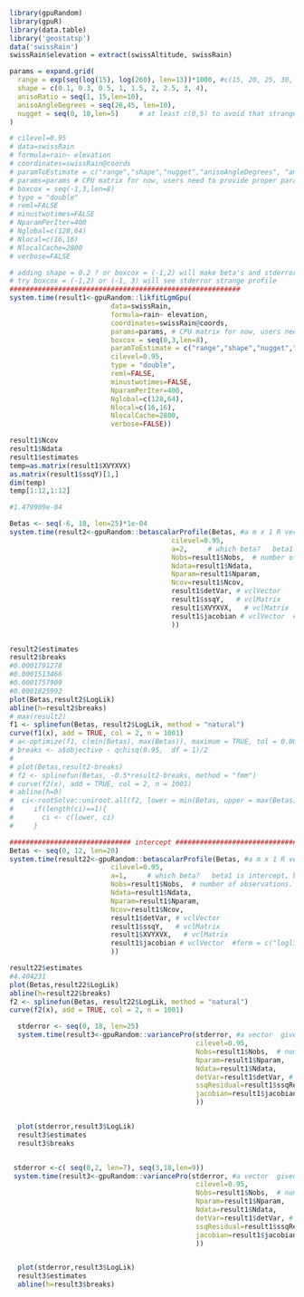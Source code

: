 <!--
%\VignetteEngine{knitr::knitr}
%\VignetteIndexEntry{loglikelihood_p}
-->



```r
library(gpuRandom)
library(gpuR)
library(data.table)
library('geostatsp')
data('swissRain')
swissRain$elevation = extract(swissAltitude, swissRain)

params = expand.grid(
  range = exp(seq(log(15), log(260), len=13))*1000, #c(15, 20, 25, 30, 35, 40,  60,  80, 100, 120, 130, 140, 150, 170, 180, 190, 200, 220, 250)*1000,#exp(seq(log(10), log(250), len=12)), #
  shape = c(0.1, 0.3, 0.5, 1, 1.5, 2, 2.5, 3, 4),   
  anisoRatio = seq(1, 15,len=10),
  anisoAngleDegrees = seq(26,45, len=10),
  nugget = seq(0, 10,len=5)     # at least c(0,5) to avoid that strange profile
)

# cilevel=0.95
# data=swissRain
# formula=rain~ elevation
# coordinates=swissRain@coords
# paramToEstimate = c("range","shape","nugget","anisoAngleDegrees", "anisoRatio", "boxcox")
# params=params # CPU matrix for now, users need to provide proper parameters given their specific need
# boxcox = seq(-1,3,len=8)
# type = "double"
# reml=FALSE
# minustwotimes=FALSE
# NparamPerIter=400
# Nglobal=c(128,64)
# Nlocal=c(16,16)
# NlocalCache=2800
# verbose=FALSE

# adding shape = 0.2 ? or boxcox = (-1,2) will make beta's and stderror's profile strange,
# try boxcox = (-1,2) or (-1, 3) will see stderror strange profile
#########################################################
system.time(result1<-gpuRandom::likfitLgmGpu(
                         data=swissRain,
                         formula=rain~ elevation, 
                         coordinates=swissRain@coords,
                         params=params, # CPU matrix for now, users need to provide proper parameters given their specific need
                         boxcox = seq(0,3,len=8),
                         paramToEstimate = c("range","shape","nugget","anisoAngleDegrees", "anisoRatio", "boxcox"), #variance and regression parameters are always estimated
                         cilevel=0.95,
                         type = "double",
                         reml=FALSE, 
                         minustwotimes=FALSE,
                         NparamPerIter=400,
                         Nglobal=c(128,64),
                         Nlocal=c(16,16),
                         NlocalCache=2800,
                         verbose=FALSE))

result1$Ncov
result1$Ndata
result1$estimates
temp=as.matrix(result1$XVYXVX)
as.matrix(result1$ssqY)[1,]
dim(temp)
temp[1:12,1:12]

#1.479909e-04
```




```r
Betas <- seq(-6, 18, len=25)*1e-04
system.time(result2<-gpuRandom::betascalarProfile(Betas, #a m x 1 R vector  given by the user 
                                        cilevel=0.95,                         
                                        a=2,     # which beta?   beta1 is intercept, beta2 is first covariate
                                        Nobs=result1$Nobs,  # number of observations.
                                        Ndata=result1$Ndata,
                                        Nparam=result1$Nparam,
                                        Ncov=result1$Ncov,
                                        result1$detVar, # vclVector
                                        result1$ssqY,   # vclMatrix
                                        result1$XVYXVX,   # vclMatrix
                                        result1$jacobian # vclVector  #form = c("loglik", "profileforBeta"),
                                        ))


result2$estimates
result2$breaks
#0.0001791278
#0.0001513466
#0.0001757909
#0.0001825992
plot(Betas,result2$LogLik)
abline(h=result2$breaks)
# max(result2)
f1 <- splinefun(Betas, result2$LogLik, method = "natural")
curve(f1(x), add = TRUE, col = 2, n = 1001)
# a<-optimize(f1, c(min(Betas), max(Betas)), maximum = TRUE, tol = 0.0001)
# breaks <- a$objective - qchisq(0.95,  df = 1)/2
# 
# plot(Betas,result2-breaks)
# f2 <- splinefun(Betas, -0.5*result2-breaks, method = "fmm")
# curve(f2(x), add = TRUE, col = 2, n = 1001)
# abline(h=0)
#  ci<-rootSolve::uniroot.all(f2, lower = min(Betas, upper = max(Betas))
#     if(length(ci)==1){
#       ci <- c(lower, ci)
#     }

############################## intercept ########################################
Betas <- seq(0, 12, len=20)
system.time(result22<-gpuRandom::betascalarProfile(Betas, #a m x 1 R vector  given by the user 
                         cilevel=0.95,                         
                         a=1,     # which beta?   beta1 is intercept, beta2 is first covariate
                         Nobs=result1$Nobs,  # number of observations.
                         Ndata=result1$Ndata,
                         Nparam=result1$Nparam,
                         Ncov=result1$Ncov,
                         result1$detVar, # vclVector
                         result1$ssqY,   # vclMatrix
                         result1$XVYXVX,   # vclMatrix
                         result1$jacobian # vclVector  #form = c("loglik", "profileforBeta"),
                         ))

result22$estimates
#4.404231
plot(Betas,result22$LogLik)
abline(h=result22$breaks)
f2 <- splinefun(Betas, result22$LogLik, method = "natural")
curve(f2(x), add = TRUE, col = 2, n = 1001)
```



```r
  stderror <- seq(0, 18, len=25)
  system.time(result3<-gpuRandom::variancePro(stderror, #a vector  given by the user 
                                              cilevel=0.95,
                                              Nobs=result1$Nobs,  # number of observations.
                                              Nparam=result1$Nparam,
                                              Ndata=result1$Ndata,
                                              detVar=result1$detVar, # vclVector
                                              ssqResidual=result1$ssqResidual,   # vclMatrix
                                              jacobian=result1$jacobian # vclVector  #form = c("loglik", "profileforBeta"),
                                              ))


  plot(stderror,result3$LogLik)
  result3$estimates
  result3$breaks


 stderror <-c( seq(0,2, len=7), seq(3,18,len=9))
 system.time(result3<-gpuRandom::variancePro(stderror, #a vector  given by the user 
                                              cilevel=0.95,
                                              Nobs=result1$Nobs,  # number of observations.
                                              Nparam=result1$Nparam,
                                              Ndata=result1$Ndata,
                                              detVar=result1$detVar, # vclVector
                                              ssqResidual=result1$ssqResidual,   # vclMatrix
                                              jacobian=result1$jacobian # vclVector  #form = c("loglik", "profileforBeta"),
                                              ))


  plot(stderror,result3$LogLik)
  result3$estimates
  abline(h=result3$breaks)

```





























